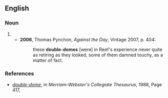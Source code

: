 {{also|doubledome}}
==English==

===Noun===
{{en-noun|head=[[double]]-[[dome]]}}

# {{alternative spelling of|en|doubledome}}
#* '''2006''', Thomas Pynchon, ''Against the Day'', Vintage 2007, p. 404:
#*: these '''double-domes''' [were] in Reef's experience never quite as retiring as they looked, some of them damned touchy, as a matter of fact.

===References===
* ''[http://books.google.com/books?id=9CDiT873388C&pg=PA417&dq=doubledome+egghead&lr=&ei=0RO1SpCDIoKGkATV8eUE#v=onepage&q=double-dome&f=false double-dome]'', in ''Merriam-Webster's Collegiate Thesaurus'', 1988, Page 417,